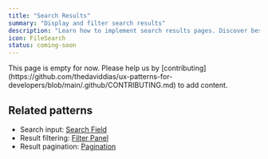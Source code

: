 ```yaml
---
title: "Search Results"
summary: "Display and filter search results"
description: "Learn how to implement search results pages. Discover best practices for result ranking, filtering, and pagination."
icon: FileSearch
status: coming-soon
---
```


<Callout type="warning">
  This page is empty for now. Please help us by
  [contributing](https://github.com/thedaviddias/ux-patterns-for-developers/blob/main/.github/CONTRIBUTING.md)
  to add content.
</Callout>

## Related patterns

- Search input: [Search Field](/patterns/forms/search-field)
- Result filtering: [Filter Panel](/patterns/data-display/filter-panel)
- Result pagination: [Pagination](/patterns/navigation/pagination)
